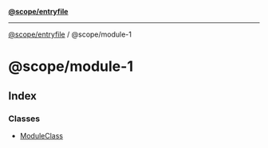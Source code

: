 [**@scope/entryfile**](../index.mdx)

***

[@scope/entryfile](../modules.mdx) / @scope/module-1

# @scope/module-1

## Index

### Classes

- [ModuleClass](classes/ModuleClass.mdx)
